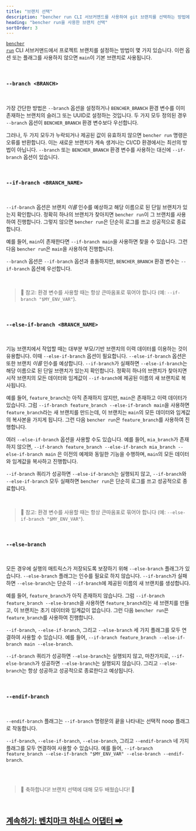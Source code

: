 ```yaml
---
title: "브랜치 선택"
description: "bencher run CLI 서브커맨드를 사용하여 git 브랜치를 선택하는 방법에 대한 개요"
heading: "bencher run을 사용한 브랜치 선택"
sortOrder: 3
---
```


<code><a href="/ko/docs/explanation/bencher-run/">bencher run</a></code> CLI 서브커맨드에서 프로젝트 브랜치를 설정하는 방법이 몇 가지 있습니다.
이런 옵션 또는 플래그를 사용하지 않으면 `main`이 기본 브랜치로 사용됩니다.

<br />

### `--branch <BRANCH>`

<br />

가장 간단한 방법은 `--branch` 옵션을 설정하거나 `BENCHER_BRANCH` 환경 변수를 이미 존재하는 브랜치의 슬러그 또는 UUID로 설정하는 것입니다.
두 가지 모두 정의된 경우 `--branch` 옵션이 `BENCHER_BRANCH` 환경 변수보다 우선합니다.

그러나, 두 가지 모두가 누락되거나 제공된 값이 유효하지 않으면 `bencher run` 명령은 오류를 반환합니다.
이는 새로운 브랜치가 계속 생겨나는 CI/CD 환경에서는 최선의 방법이 아닙니다.
`--branch` 또는 `BENCHER_BRANCH` 환경 변수를 사용하는 대신에 `--if-branch` 옵션이 있습니다.

<br />

### `--if-branch <BRANCH_NAME>`

<br />

`--if-branch` 옵션은 브랜치 _이름_ 인수를 예상하고 해당 이름으로 된 단일 브랜치가 있는지 확인합니다.
정확히 하나의 브랜치가 찾아지면 `bencher run`이 그 브랜치를 사용하여 진행합니다.
그렇지 않으면 `bencher run`은 단순히 로그를 쓰고 성공적으로 종료합니다.

예를 들어, `main`이 존재한다면 `--if-branch main`을 사용하면 찾을 수 있습니다. 그런 다음 `bencher run`은 `main`을 사용하여 진행합니다.

`--branch` 옵션은 `--if-branch` 옵션과 충돌하지만, `BENCHER_BRANCH` 환경 변수는 `--if-branch` 옵션에 우선합니다.

<br />

> 🐰 참고: 환경 변수를 사용할 때는 항상 큰따옴표로 묶어야 합니다 (예: `--if-branch "$MY_ENV_VAR"`).

<br />

### `--else-if-branch <BRANCH_NAME>`

<br />

기능 브랜치에서 작업할 때는 대부분 부모/기반 브랜치의 이력 데이터를 이용하는 것이 유용합니다.
이때 `--else-if-branch` 옵션이 필요합니다.
`--else-if-branch` 옵션은 또한 브랜치 _이름_ 인수를 예상합니다.
`--if-branch`가 실패하면 `--else-if-branch`는 해당 이름으로 된 단일 브랜치가 있는지 확인합니다.
정확히 하나의 브랜치가 찾아지면 시작 브랜치의 모든 데이터와 임계값이 `--if-branch`에 제공된 이름의 새 브랜치로 복사됩니다.

예를 들어, `feature_branch`는 아직 존재하지 않지만, `main`은 존재하고 이력 데이터가 있습니다.
그럼 `--if-branch feature_branch --else-if-branch main`을 사용하면 `feature_branch`라는 새 브랜치를 만드는데,
이 브랜치는 `main`의 모든 데이터와 임계값의 복사본을 가지게 됩니다.
그런 다음 `bencher run`은 `feature_branch`를 사용하여 진행합니다.

여러 `--else-if-branch` 옵션을 사용할 수도 있습니다.
예를 들어, `mia_branch`가 존재하지 않으면, `--if-branch feature_branch --else-if-branch mia_branch --else-if-branch main`
은 이전의 예제와 동일한 기능을 수행하며, `main`의 모든 데이터와 임계값을 복사하고 진행합니다.

`--if-branch` 쿼리가 성공하면 `--else-if-branch`는 실행되지 않고, `--if-branch`와 `--else-if-branch` 모두 실패하면 `bencher run`은 단순히 로그를 쓰고 성공적으로 종료합니다.

<br />

> 🐰 참고: 환경 변수를 사용할 때는 항상 큰따옴표로 묶어야 합니다 (예: `--else-if-branch "$MY_ENV_VAR"`).

<br />

### `--else-branch`

<br />

모든 경우에 실행의 매트릭스가 저장되도록 보장하기 위해 `--else-branch` 플래그가 있습니다.
`--else-branch` 플래그는 인수를 필요로 하지 않습니다.
`--if-branch`가 실패하면 `--else-branch`는 단순히 `--if-branch`에 제공된 이름의 새 브랜치를 생성합니다.

예를 들어, `feature_branch`가 아직 존재하지 않습니다.
그럼 `--if-branch feature_branch --else-branch`을 사용하면 `feature_branch`라는 새 브랜치를 만들고, 
이 브랜치는 초기 데이터와 임계값이 없습니다.
그런 다음 `bencher run`은 `feature_branch`를 사용하여 진행합니다.

`--if-branch`, `--else-if-branch`, 그리고 `--else-branch` 세 가지 플래그를 모두 연결하여 사용할 수 있습니다.
예를 들어, `--if-branch feature_branch --else-if-branch main --else-branch`.

`--if-branch` 쿼리가 성공하면 `--else-branch`는 실행되지 않고, 마찬가지로, `--if-else-branch`가 성공하면 `--else-branch`는 실행되지 않습니다.
그리고 `--else-branch`는 항상 성공하고 성공적으로 종료한다고 예상됩니다.

<br />

### `--endif-branch`

<br />

`--endif-branch` 플래그는 `--if-branch` 명령문의 끝을 나타내는 선택적 noop 플래그로 작동합니다.

`--if-branch`, `--else-if-branch`, `--else-branch`, 그리고 `--endif-branch` 네 가지 플래그를 모두 연결하여 사용할 수 있습니다.
예를 들어, `--if-branch feature_branch --else-if-branch "$MY_ENV_VAR" --else-branch --endif-branch`.

<br />
<br />

> 🐰 축하합니다! 브랜치 선택에 대해 모두 배웠습니다! 🎉

<br/>

<h2><a href="/ko/docs/explanation/adapters/">계속하기: 벤치마크 하네스 어댑터 ➡</a></h2>
